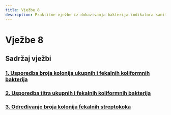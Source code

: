 ```yaml
---
title: Vježbe 8
description: Praktične vježbe iz dokazivanja bakterija indikatora sanitarnog stanja
---
```


# Vježbe 8

## Sadržaj vježbi

### [1. Usporedba broja kolonija ukupnih i fekalnih koliformnih bakterija](/poglavlje-8/vjezbe/vjezba-8-1)

### [2. Usporedba titra ukupnih i fekalnih koliformnih bakterija](/poglavlje-8/vjezbe/vjezba-8-2)

### [3. Određivanje broja kolonija fekalnih streptokoka](/poglavlje-8/vjezbe/vjezba-8-3)